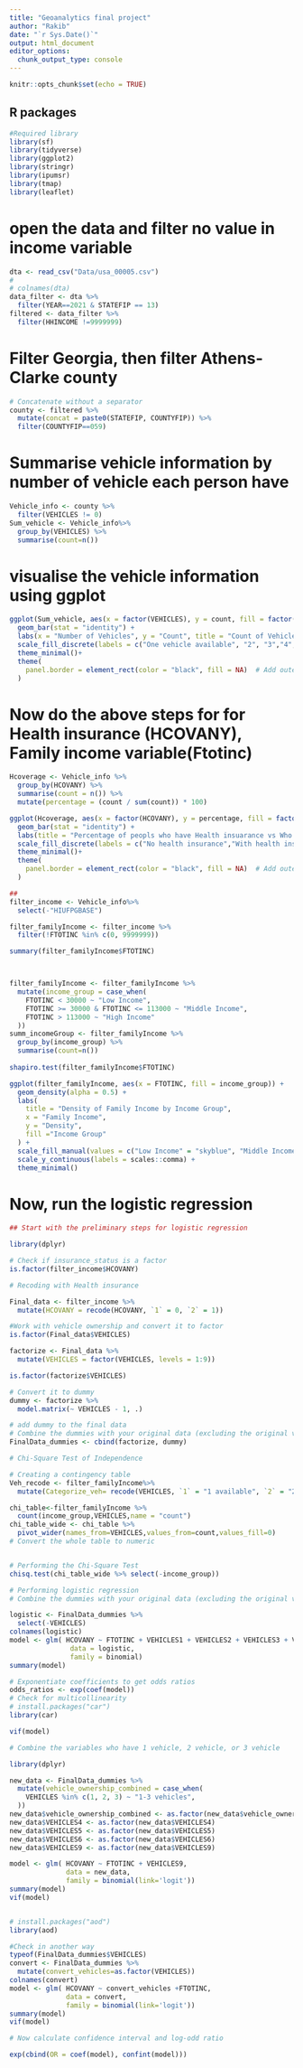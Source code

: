 ```yaml
---
title: "Geoanalytics final project"
author: "Rakib"
date: "`r Sys.Date()`"
output: html_document
editor_options: 
  chunk_output_type: console
---
```


```r
knitr::opts_chunk$set(echo = TRUE)
```


## R packages
```r
#Required library
library(sf)
library(tidyverse)
library(ggplot2)
library(stringr)
library(ipumsr)
library(tmap)
library(leaflet)

```

# open the data and filter no value in income variable
```r
dta <- read_csv("Data/usa_00005.csv")
# 
# colnames(dta)
data_filter <- dta %>% 
  filter(YEAR==2021 & STATEFIP == 13)
filtered <- data_filter %>% 
  filter(HHINCOME !=9999999)
```
# Filter Georgia, then filter Athens-Clarke county
```r
# Concatenate without a separator
county <- filtered %>%
  mutate(concat = paste0(STATEFIP, COUNTYFIP)) %>% 
  filter(COUNTYFIP==059)
```
# Summarise vehicle information by number of vehicle each person have
```r
Vehicle_info <- county %>% 
  filter(VEHICLES != 0)
Sum_vehicle <- Vehicle_info%>% 
  group_by(VEHICLES) %>% 
  summarise(count=n())
```
# visualise the vehicle information using ggplot
```r
ggplot(Sum_vehicle, aes(x = factor(VEHICLES), y = count, fill = factor(VEHICLES))) +
  geom_bar(stat = "identity") +
  labs(x = "Number of Vehicles", y = "Count", title = "Count of Vehicles ownership", fill = "Number of vehicles")+
  scale_fill_discrete(labels = c("One vehicle available", "2", "3","4","5","6","No vehicle available")) +
  theme_minimal()+
  theme(
    panel.border = element_rect(color = "black", fill = NA)  # Add outer border
  )
```
# Now do the above steps for for Health insurance (HCOVANY), Family income variable(Ftotinc)
```r
Hcoverage <- Vehicle_info %>% 
  group_by(HCOVANY) %>% 
  summarise(count = n()) %>% 
  mutate(percentage = (count / sum(count)) * 100)

ggplot(Hcoverage, aes(x = factor(HCOVANY), y = percentage, fill = factor(HCOVANY))) +
  geom_bar(stat = "identity") +
  labs(title = "Percentage of peopls who have Health insuarance vs Who havenot", x = "Category", y = "Percentage", fill = "Health insurance Status") +
  scale_fill_discrete(labels = c("No health insurance","With health insurance")) +
  theme_minimal()+
  theme(
    panel.border = element_rect(color = "black", fill = NA)  # Add outer border
  )

##
filter_income <- Vehicle_info%>% 
  select(-"HIUFPGBASE")

filter_familyIncome <- filter_income %>% 
  filter(!FTOTINC %in% c(0, 9999999))

summary(filter_familyIncome$FTOTINC)



filter_familyIncome <- filter_familyIncome %>%
  mutate(income_group = case_when(
    FTOTINC < 30000 ~ "Low Income",
    FTOTINC >= 30000 & FTOTINC <= 113000 ~ "Middle Income",
    FTOTINC > 113000 ~ "High Income"
  ))
summ_incomeGroup <- filter_familyIncome %>% 
  group_by(income_group) %>% 
  summarise(count=n())
  
shapiro.test(filter_familyIncome$FTOTINC)  

ggplot(filter_familyIncome, aes(x = FTOTINC, fill = income_group)) +
  geom_density(alpha = 0.5) +
  labs(
    title = "Density of Family Income by Income Group",
    x = "Family Income",
    y = "Density",
    fill ="Income Group"
  ) +
  scale_fill_manual(values = c("Low Income" = "skyblue", "Middle Income" = "orange", "High Income" = "green")) +
  scale_y_continuous(labels = scales::comma) +
  theme_minimal()
```
# Now, run the logistic regression

```r
## Start with the preliminary steps for logistic regression

library(dplyr)

# Check if insurance_status is a factor
is.factor(filter_income$HCOVANY)

# Recoding with Health insurance

Final_data <- filter_income %>%
  mutate(HCOVANY = recode(HCOVANY, `1` = 0, `2` = 1))

#Work with vehicle ownership and convert it to factor
is.factor(Final_data$VEHICLES)

factorize <- Final_data %>% 
  mutate(VEHICLES = factor(VEHICLES, levels = 1:9))

is.factor(factorize$VEHICLES)

# Convert it to dummy
dummy <- factorize %>% 
  model.matrix(~ VEHICLES - 1, .)

# add dummy to the final data
# Combine the dummies with your original data (excluding the original vehicle_ownership column)
FinalData_dummies <- cbind(factorize, dummy)

# Chi-Square Test of Independence

# Creating a contingency table
Veh_recode <- filter_familyIncome%>%
  mutate(Categorize_veh= recode(VEHICLES, `1` = "1 available", `2` = "2 available", `3` = "3 available",`4` = "4 available",`5` = "5 available",`6` = "6 available", `7` = "7+ available", `8` = "8+ available", `9` = "Not_available"))

chi_table<-filter_familyIncome %>%
  count(income_group,VEHICLES,name = "count")
chi_table_wide <- chi_table %>% 
  pivot_wider(names_from=VEHICLES,values_from=count,values_fill=0)
# Convert the whole table to numeric


# Performing the Chi-Square Test
chisq.test(chi_table_wide %>% select(-income_group))

# Performing logistic regression
# Combine the dummies with your original data (excluding the original vehicle_ownership column)

logistic <- FinalData_dummies %>% 
  select(-VEHICLES)
colnames(logistic)
model <- glm( HCOVANY ~ FTOTINC + VEHICLES1 + VEHICLES2 + VEHICLES3 + VEHICLES4 +VEHICLES9, 
               data = logistic, 
               family = binomial)
summary(model)

# Exponentiate coefficients to get odds ratios
odds_ratios <- exp(coef(model))
# Check for multicollinearity
# install.packages("car")  
library(car)            

vif(model)

# Combine the variables who have 1 vehicle, 2 vehicle, or 3 vehicle

library(dplyr)

new_data <- FinalData_dummies %>%
  mutate(vehicle_ownership_combined = case_when(
    VEHICLES %in% c(1, 2, 3) ~ "1-3 vehicles",
  ))
new_data$vehicle_ownership_combined <- as.factor(new_data$vehicle_ownership_combined)
new_data$VEHICLES4 <- as.factor(new_data$VEHICLES4)
new_data$VEHICLES5 <- as.factor(new_data$VEHICLES5)
new_data$VEHICLES6 <- as.factor(new_data$VEHICLES6)
new_data$VEHICLES9 <- as.factor(new_data$VEHICLES9)

model <- glm( HCOVANY ~ FTOTINC + VEHICLES9, 
              data = new_data, 
              family = binomial(link='logit'))
summary(model)
vif(model)


# install.packages("aod")
library(aod)

#Check in another way
typeof(FinalData_dummies$VEHICLES)
convert <- FinalData_dummies %>% 
  mutate(convert_vehicles=as.factor(VEHICLES))
colnames(convert)
model <- glm( HCOVANY ~ convert_vehicles +FTOTINC, 
              data = convert, 
              family = binomial(link='logit'))
summary(model)
vif(model)

# Now calculate confidence interval and log-odd ratio

exp(cbind(OR = coef(model), confint(model)))

```





